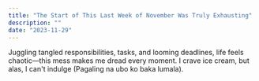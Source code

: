 ```yaml
---
title: "The Start of This Last Week of November Was Truly Exhausting"
description: ""
date: "2023-11-29"
---
```


Juggling tangled responsibilities, tasks, and looming deadlines, life feels chaotic—this mess makes me dread every moment. I crave ice cream, but alas, I can't indulge (Pagaling na ubo ko baka lumala).
